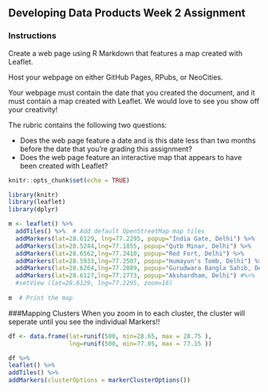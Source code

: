 ## Developing Data Products Week 2 Assignment
### Instructions
Create a web page using R Markdown that features a map created with Leaflet.

Host your webpage on either GitHub Pages, RPubs, or NeoCities.

Your webpage must contain the date that you created the document, and it must contain a map created with Leaflet. We would love to see you show off your creativity!

The rubric contains the following two questions:

- Does the web page feature a date and is this date less than two months before the date that you’re grading this assignment?
- Does the web page feature an interactive map that appears to have been created with Leaflet?

```r
knitr::opts_chunk$set(echo = TRUE)
```


```r
library(knitr)
library(leaflet)
library(dplyr)

m <- leaflet() %>%
  addTiles() %>%  # Add default OpenStreetMap map tiles
  addMarkers(lat=28.6129, lng=77.2295, popup="India Gate, Delhi") %>%
  addMarkers(lat=28.5244,lng=77.1855, popup="Qutb Minar, Delhi") %>%
  addMarkers(lat=28.6562,lng=77.2410, popup="Red Fort, Delhi") %>%
  addMarkers(lat=28.5933,lng=77.2507, popup="Humayun's Tomb, Delhi") %>%
  addMarkers(lat=28.6264,lng=77.2089, popup="Gurudwara Bangla Sahib, Delhi") %>%
  addMarkers(lat=28.6127,lng=77.2773, popup="Akshardham, Delhi") #%>%
  #setView (lat=28.6129, lng=77.2295, zoom=16) 
  
m  # Print the map
```

###Mapping Clusters
When you zoom in to each cluster, the cluster will seperate until you see the individual Markers!!
```r
df <- data.frame(lat=runif(500, min=28.65, max = 28.75 ),
                 lng=runif(500, min=77.05, max = 77.15 )) 

df %>%
leaflet() %>%
addTiles() %>%  
addMarkers(clusterOptions = markerClusterOptions())  
```

```r

```

```r

```

```r

```

```r

```

```r

```

